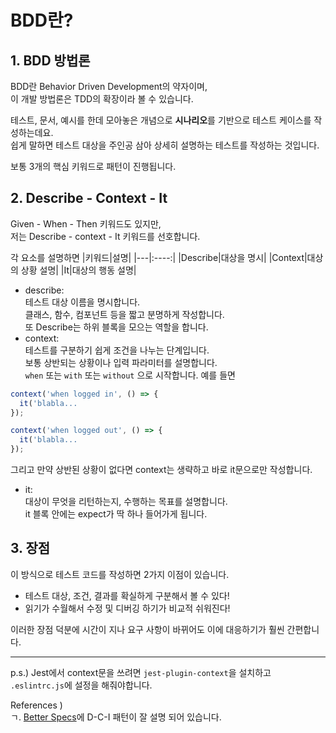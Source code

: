 # BDD란?
## 1. BDD 방법론
BDD란 Behavior Driven Development의 약자이며,  
이 개발 방법론은 TDD의 확장이라 볼 수 있습니다.

테스트, 문서, 예시를 한데 모아놓은 개념으로 **시나리오**를 기반으로 테스트 케이스를 작성하는데요.  
쉽게 말하면 테스트 대상을 주인공 삼아 상세히 설명하는 테스트를 작성하는 것입니다.

보통 3개의 핵심 키워드로 패턴이 진행됩니다. 

## 2. Describe - Context - It
Given - When - Then 키워드도 있지만,  
저는 Describe - context - It 키워드를 선호합니다.

각 요소를 설명하면
|키워드|설명|
|---|:----:|
|Describe|대상을 명시|
|Context|대상의 상황 설명|
|It|대상의 행동 설명|

- describe:  
테스트 대상 이름을 명시합니다.    
클래스, 함수, 컴포넌트 등을 짧고 분명하게 작성합니다.  
또 Describe는 하위 블록을 모으는 역할을 합니다.
- context:  
테스트를 구분하기 쉽게 조건을 나누는 단계입니다.  
보통 상반되는 상황이나 입력 파라미터를 설명합니다.  
`when` 또는 `with` 또는 `without` 으로 시작합니다. 예를 들면
```js
context('when logged in', () => {
  it('blabla...
});

context('when logged out', () => {
  it('blabla...
});
```
그리고 만약 상반된 상황이 없다면 context는 생략하고 바로 it문으로만 작성합니다.
- it:  
대상이 무엇을 리턴하는지, 수행하는 목표를 설명합니다.  
it 블록 안에는 expect가 딱 하나 들어가게 됩니다.

## 3. 장점
이 방식으로 테스트 코드를 작성하면 2가지 이점이 있습니다.  
- 테스트 대상, 조건, 결과를 확실하게 구분해서 볼 수 있다!
- 읽기가 수월해서 수정 및 디버깅 하기가 비교적 쉬워진다!  

이러한 장점 덕분에 시간이 지나 요구 사항이 바뀌어도 이에 대응하기가 훨씬 간편합니다.
- - -
p.s.) Jest에서 context문을 쓰려면 `jest-plugin-context`을 설치하고 `.eslintrc.js`에 설정을 해줘야합니다.

References )  
ㄱ. [Better Specs](https://www.betterspecs.org/)에 D-C-I 패턴이 잘 설명 되어 있습니다. 